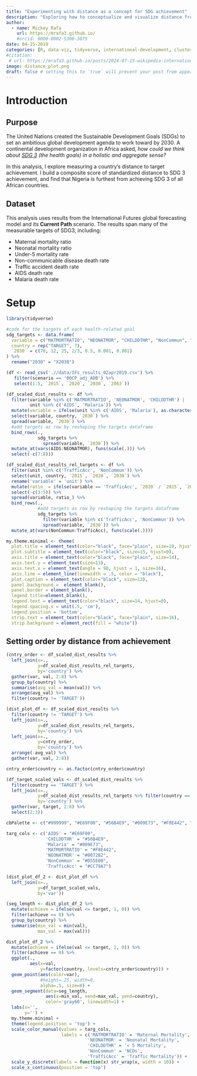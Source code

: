 ```yaml
---
title: "Experimenting with distance as a concept for SDG achievement"
description: "Exploring how to conceptualize and visualize distance from Sustainable Development Goal targets"
author:
  - name: Mickey Rafa
    url: https://mrafa3.github.io/
    #orcid: 0000-0002-5300-3075
date: 04-15-2019
categories: [R, data-viz, tidyverse, international-development, cluster-analysis, mapping] # self-defined categories
#citation: 
 # url: https://mrafa3.github.io/posts/2024-07-15-wikipedia-international-mens-soccer/ 
image: distance_plot.png
draft: false # setting this to `true` will prevent your post from appearing on your listing page until you're ready!
---
```


# Introduction

## Purpose
The United Nations created the Sustainable Development Goals (SDGs) to set an ambitious global development agenda to work toward by 2030. A continental development organization in Africa asked, *how could we think about [SDG 3](https://www.globalgoals.org/goals/3-good-health-and-well-being/?gad_source=1&gclid=Cj0KCQjwwO20BhCJARIsAAnTIVSlatprBbt62rxkZomR6BOTcxeXDvYPvAkShEGVRG-_DfDC9T6Cb84aAjzqEALw_wcB) (the health goals) in a holistic and aggregate sense?*

In this analysis, I explore measuring a country's distance to target achievement. I build a composite score of standardized distance to SDG 3 achievement, and find that Nigeria is furthest from achieving SDG 3 of all African countries.

## Dataset
This analysis uses results from the International Futures global forecasting model and its **Current Path** scenario. The results span many of the measurable targets of SDG3, including:

* Maternal mortality ratio
* Neonatal mortality ratio
* Under-5 mortality rate
* Non-communicable disease death rate
* Traffic accident death rate
* AIDS death rate
* Malaria death rate

# Setup

```r
library(tidyverse)
```

```r
#code for the targets of each health-related goal
sdg_targets <- data.frame(
  variable = c("MATMORTRATIO", "NEONATMOR", "CHILDDTHR", "NonCommun", "TrafficAcc", "AIDS", "Malaria"),
  country = rep("TARGET", 7),
  `2030` = c(70, 12, 25, 2/3, 0.5, 0.001, 0.001)
) %>% 
  rename("2030" = "X2030")

(df <- read_csv('.//data/IFs_results_02apr2019.csv') %>% 
   filter(scenario == '00CP_adj_ADB') %>% 
   select(1:5, `2015`, `2020`, `2030`, `2063`))
```

```r
(df_scaled_dist_results <- df %>% 
  filter(variable %in% c('MATMORTRATIO', 'NEONATMOR', 'CHILDDTHR') | 
         unit %in% c('AIDS', 'Malaria')) %>% 
  mutate(variable = ifelse(unit %in% c('AIDS', 'Malaria'), as.character(unit), as.character(variable))) %>% 
  select(variable, country, `2030`) %>% 
  spread(variable, `2030`) %>% 
  #add targets as row by reshaping the targets dataframe
  bind_rows(., 
            sdg_targets %>%
              spread(variable, `2030`)) %>% 
  mutate_at(vars(AIDS:NEONATMOR), funs(scale(.))) %>% 
  select(-c(7:8)))
```

```r
(df_scaled_dist_results_rel_targets <- df %>% 
  filter(unit %in% c('TrafficAcc', 'NonCommun')) %>% 
  select(unit, country, `2015`, `2020`, `2030`) %>% 
  rename('variable' = 'unit') %>% 
  mutate(ratio_ = ifelse(variable == 'TrafficAcc', `2020` / `2015`, `2030` / `2015`)) %>% 
  select(-c(3:5)) %>% 
  spread(variable, ratio_) %>% 
  bind_rows(., 
            #add targets as row by reshaping the targets dataframe
            sdg_targets %>%
              filter(variable %in% c('TrafficAcc', 'NonCommun')) %>% 
              spread(variable, `2030`)) %>% 
  mutate_at(vars(NonCommun:TrafficAcc), funs(scale(.))))
```

```r
my.theme.minimal <- theme(
  plot.title = element_text(color="black", face="plain", size=10, hjust=0), 
  plot.subtitle = element_text(color="black", size=15, hjust=0), 
  axis.title = element_text(color="black", face="plain", size=14), 
  axis.text.y = element_text(size=13), 
  axis.text.x = element_text(angle = 90, hjust = 1, size=16), 
  axis.line = element_line(linewidth = .5, color = "black"),
  plot.caption = element_text(color="black", size=13), 
  panel.background =  element_blank(), 
  panel.border = element_blank(), 
  legend.title=element_blank(), 
  legend.text = element_text(color="black", size=14, hjust=0),
  legend.spacing.x = unit(.5, 'cm'), 
  legend.position = 'bottom',
  strip.text = element_text(color="black", face="plain", size=16),
  strip.background = element_rect(fill = "white"))
```

## Setting order by distance from achievement 

```r
(cntry_order <- df_scaled_dist_results %>% 
  left_join(x=.,
            y=df_scaled_dist_results_rel_targets,
            by='country') %>% 
  gather(var, val, 2:8) %>% 
  group_by(country) %>% 
  summarise(avg_val = mean(val)) %>% 
  arrange(avg_val) %>% 
  filter(country != 'TARGET'))
```


```r
(dist_plot_df <- df_scaled_dist_results %>% 
  filter(country != 'TARGET') %>% 
  left_join(x=.,
            y=df_scaled_dist_results_rel_targets,
            by='country') %>% 
  left_join(x=.,
            y=cntry_order,
            by='country') %>% 
  arrange(-avg_val) %>% 
  gather(var, val, 2:8))
```

```r
cntry_order$country <- as.factor(cntry_order$country)
```


```r
(df_target_scaled_vals <- df_scaled_dist_results %>% 
  filter(country == 'TARGET') %>% 
  left_join(x=.,
            y=df_scaled_dist_results_rel_targets %>% filter(country == 'TARGET'),
            by='country') %>% 
  gather(var, target, 2:8) %>% 
  select(2:3))
```

```r
cbPalette <- c("#999999", "#E69F00", "#56B4E9", "#009E73", "#F0E442", "#0072B2", "#D55E00", "#CC79A7")

targ_cols <- c('AIDS' = "#E69F00", 
               'CHILDDTHR' = "#56B4E9",
               'Malaria' = "#009E73",
               'MATMORTRATIO' = "#F0E442",
               'NEONATMOR' = "#0072B2",
               'NonCommun' = "#D55E00",
               'TrafficAcc' = "#CC79A7")
```

```r
(dist_plot_df_2 <- dist_plot_df %>% 
  left_join(x=.,
            y=df_target_scaled_vals,
            by='var'))
```

```r
(seg_length <- dist_plot_df_2 %>% 
  mutate(achieve = ifelse(val <= target, 1, 0)) %>% 
  filter(achieve == 0) %>% 
  group_by(country) %>% 
  summarise(min_val = min(val),
            max_val = max(val)))
```



```r
dist_plot_df_2 %>% 
  mutate(achieve = ifelse(val <= target, 1, 0)) %>% 
  filter(achieve == 0) %>% 
  ggplot(.,
         aes(x=val, 
             y=factor(country, levels=cntry_order$country))) + 
  geom_point(aes(color=var), 
             #height=.25, width=0,
             alpha=.5, size=8) + 
  geom_segment(data=seg_length,
               aes(x=min_val, xend=max_val, yend=country),
               color='gray60', linewidth=1) + 
  labs(x='',
       y='') + 
  my.theme.minimal + 
  theme(legend.position = 'top') + 
  scale_color_manual(values = targ_cols,
                     labels = c('MATMORTRATIO' = 'Maternal Mortality',
                               'NEONATMOR' = 'Neonatal Mortality',
                               'CHILDDTHR' = '< 5 Mortality',
                               'NonCommun' = 'NCDs',
                               'TrafficAcc' = 'Traffic Mortality')) + 
  scale_y_discrete(labels = function(x) str_wrap(x, width = 10)) + 
  scale_x_continuous(position = 'top')
```
